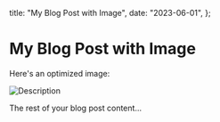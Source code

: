 
  title: "My Blog Post with Image",
  date: "2023-06-01",
};

# My Blog Post with Image

Here's an optimized image:

<Image src="/images/logo.webp" alt="Description" width={50} height={30} />

The rest of your blog post content...
